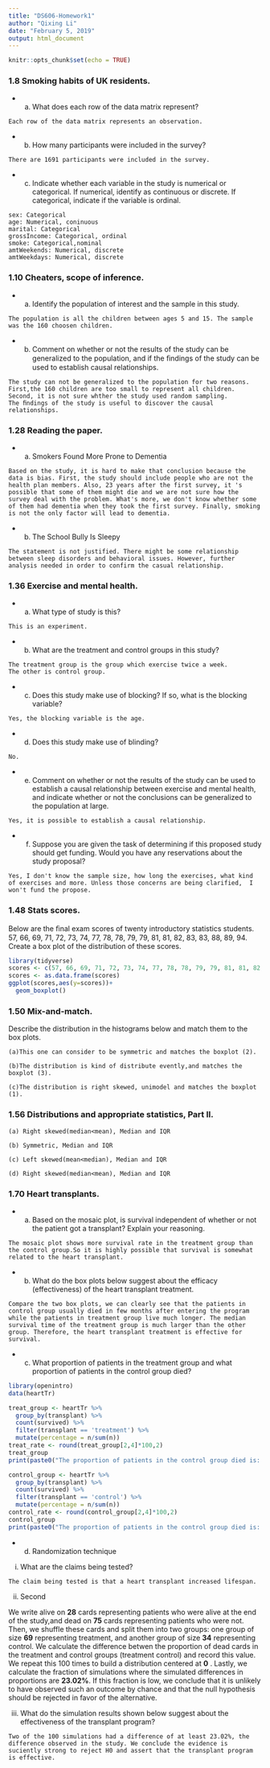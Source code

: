 ```yaml
---
title: "DS606-Homework1"
author: "Qixing Li"
date: "February 5, 2019"
output: html_document
---
```


```r
knitr::opts_chunk$set(echo = TRUE)
```


### 1.8 Smoking habits of UK residents.
* (a) What does each row of the data matrix represent? <br>
```
Each row of the data matrix represents an observation.
```


* (b) How many participants were included in the survey? <br>
```
There are 1691 participants were included in the survey. 
```

* (c) Indicate whether each variable in the study is numerical or categorical. If numerical, identify as continuous or discrete. If categorical, indicate if the variable is ordinal. <br>
```
sex: Categorical
age: Numerical, coninuous
marital: Categorical
grossIncome: Categorical, ordinal
smoke: Categorical,nominal
amtWeekends: Numerical, discrete
amtWeekdays: Numerical, discrete
```

### 1.10 Cheaters, scope of inference. 
* (a) Identify the population of interest and the sample in this study. <br>
```
The population is all the children between ages 5 and 15. The sample was the 160 choosen children.
```

* (b) Comment on whether or not the results of the study can be generalized to the population, and if the ﬁndings of the study can be used to establish causal relationships. <br>
```
The study can not be generalized to the population for two reasons. First,the 160 children are too small to represent all children. Second, it is not sure whther the study used random sampling.
The ﬁndings of the study is useful to discover the causal relationships.
```


### 1.28 Reading the paper. 
* (a) Smokers Found More Prone to Dementia  
```
Based on the study, it is hard to make that conclusion because the data is bias. First, the study should include people who are not the health plan members. Also, 23 years after the first survey, it 's possible that some of them might die and we are not sure how the survey deal with the problem. What's more, we don't know whether some of them had dementia when they took the first survey. Finally, smoking is not the only factor will lead to dementia. 
```

* (b)  The School Bully Is Sleepy
```
The statement is not justified. There might be some relationship between sleep disorders and behavioral issues. However, further analysis needed in order to confirm the casual relationship. 
```

### 1.36 Exercise and mental health. 
* (a) What type of study is this? <br>
```
This is an experiment.
```

* (b) What are the treatment and control groups in this study? <br>
```
The treatment group is the group which exercise twice a week. 
The other is control group.
```

* (c) Does this study make use of blocking? If so, what is the blocking variable? <br>
```
Yes, the blocking variable is the age.
```

* (d) Does this study make use of blinding? <br>
```
No.
```

* (e) Comment on whether or not the results of the study can be used to establish a causal relationship between exercise and mental health, and indicate whether or not the conclusions can be generalized to the population at large. <br>
```
Yes, it is possible to establish a causal relationship. 
```

* (f) Suppose you are given the task of determining if this proposed study should get funding. Would you have any reservations about the study proposal?<br>
```
Yes, I don't know the sample size, how long the exercises, what kind of exercises and more. Unless those concerns are being clarified,  I won't fund the propose. 
```

### 1.48 Stats scores. 
Below are the ﬁnal exam scores of twenty introductory statistics students. 57, 66, 69, 71, 72, 73, 74, 77, 78, 78, 79, 79, 81, 81, 82, 83, 83, 88, 89, 94. Create a box plot of the distribution of these scores. 
```r
library(tidyverse)
scores <- c(57, 66, 69, 71, 72, 73, 74, 77, 78, 78, 79, 79, 81, 81, 82, 83, 83, 88, 89, 94)
scores <- as.data.frame(scores)
ggplot(scores,aes(y=scores))+
  geom_boxplot()
```


### 1.50 Mix-and-match. 
Describe the distribution in the histograms below and match them to the box plots.
```
(a)This one can consider to be symmetric and matches the boxplot (2).

(b)The distribution is kind of distribute evently,and matches the boxplot (3). 

(c)The distribution is right skewed, unimodel and matches the boxplot (1).
```

### 1.56 Distributions and appropriate statistics, Part II. 
```
(a) Right skewed(median<mean), Median and IQR

(b) Symmetric, Median and IQR

(c) Left skewed(mean<median), Median and IQR

(d) Right skewed(median<mean), Median and IQR
```

### 1.70 Heart transplants. 
* (a) Based on the mosaic plot, is survival independent of whether or not the patient got a transplant? Explain your reasoning. <br>
```
The mosaic plot shows more survival rate in the treatment group than the control group.So it is highly possible that survival is somewhat related to the heart transplant.
```

* (b) What do the box plots below suggest about the efficacy (effectiveness) of the heart transplant treatment. <br>
```
Compare the two box plots, we can clearly see that the patients in control group usually died in few months after entering the program while the patients in treatment group live much longer. The median survival time of the treatment group is much larger than the other group. Therefore, the heart transplant treatment is effective for survival.
```

* (c) What proportion of patients in the treatment group and what proportion of patients in the control group died?
```r
library(openintro)
data(heartTr)

treat_group <- heartTr %>% 
  group_by(transplant) %>% 
  count(survived) %>%
  filter(transplant == 'treatment') %>%
  mutate(percentage = n/sum(n))
treat_rate <- round(treat_group[2,4]*100,2)
treat_group
print(paste0("The proportion of patients in the control group died is: ",treat_rate,"%"))
```

```r
control_group <- heartTr %>% 
  group_by(transplant) %>% 
  count(survived) %>%
  filter(transplant == 'control') %>%
  mutate(percentage = n/sum(n))
control_rate <- round(control_group[2,4]*100,2)
control_group
print(paste0("The proportion of patients in the control group died is: ",control_rate,"%"))
```

* (d) Randomization technique
(i) What are the claims being tested? <br>
```
The claim being tested is that a heart transplant increased lifespan.
```
 
(ii) Second

We write alive on **28** cards representing patients who were alive at the end of the study,and dead on **75** cards representing patients who were not. Then, we shuffle these cards and split them into two groups: one group of size **69** representing treatment, and another group of size **34** representing control. We calculate the difference betwen the proportion of dead cards in the treatment and control groups (treatment  control) and record this value. We repeat this 100 times to build a distribution centered at **0** . Lastly, we calculate the fraction of simulations where the simulated differences in proportions are **23.02%**. If this fraction is low, we conclude that it is unlikely to have observed such an outcome by chance and that the null hypothesis should be rejected in favor of the alternative.

 
iii. What do the simulation results shown below suggest about the effectiveness of the transplant program?<br>
```
Two of the 100 simulations had a difference of at least 23.02%, the difference observed in the study. We conclude the evidence is suciently strong to reject H0 and assert that the transplant program is effective.
```









